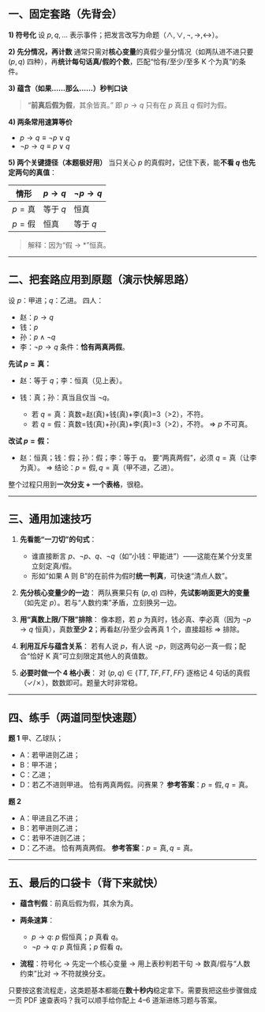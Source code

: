## 一、固定套路（先背会）

**1) 符号化**
设 $p,q,\dots$ 表示事件；把发言改写为命题（$\land,\lor,\lnot,\rightarrow,\leftrightarrow$）。

**2) 先分情况，再计数**
通常只需对**核心变量**的真假少量分情况（如两队进不进只要 $(p,q)$ 四种），再**统计每句话真/假的个数**，匹配“恰有/至少/至多 K 个为真”的条件。

**3) 蕴含（如果……那么……）秒判口诀**

> “**前真后假为假**，其余皆真。”
> 即 $p\rightarrow q$ 只有在 $p$ 真且 $q$ 假时为假。

**4) 两条常用速算等价**

* $p\rightarrow q \equiv \lnot p \lor q$
* $\lnot p \rightarrow q \equiv p \lor q$

**5) 两个关键捷径（本题极好用）**
当只关心 $p$ 的真假时，记住下表，能**不看 $q$ 也先定两句的真值**：

| 情形           | $p\rightarrow q$ | $\lnot p\rightarrow q$ |
| ------------ | ---------------- | ---------------------- |
| $p=\text{真}$ | 等于 $q$           | 恒真                     |
| $p=\text{假}$ | 恒真               | 等于 $q$                 |

> 解释：因为“假 $\rightarrow$ \*”恒真。

---

## 二、把套路应用到原题（演示快解思路）

设 $p$：甲进；$q$：乙进。
四人：

* 赵：$p\rightarrow q$
* 钱：$p$
* 孙：$p\land \lnot q$
* 李：$\lnot p \rightarrow q$
  条件：**恰有两真两假**。

**先试 $p=\text{真}$：**

* 赵：等于 $q$；李：恒真（见上表）。
* 钱：真；孙：真当且仅当 $\lnot q$。

  * 若 $q=\text{真}$：真数=赵(真)+钱(真)+李(真)=3（>2），不符。
  * 若 $q=\text{假}$：真数=钱(真)+孙(真)+李(真)=3（>2），不符。
    ⇒ $p$ 不可真。

**改试 $p=\text{假}$：**

* 赵：恒真；钱：假；孙：假；李：等于 $q$。
  要“两真两假”，必须 $q=\text{真}$（让李为真）。
  ⇒ 结论：$p=\text{假}, q=\text{真}$（甲不进，乙进）。

整个过程只用到**一次分支 + 一个表格**，很稳。

---

## 三、通用加速技巧

1. **先看能“一刀切”的句式**：

   * 谁直接断言 $p$、$\lnot p$、$q$、$\lnot q$（如“小钱：甲能进”）——这能在某个分支里立刻定真/假。
   * 形如“如果 A 则 B”的在前件为假时**统一判真**，可快速“清点人数”。

2. **先分核心变量少的一边**：
   两队赛果只有 $(p,q)$ 四种，**先试影响面更大的变量**（如先定 $p$）。若与“人数约束”矛盾，立刻换另一边。

3. **用“真数上限/下限”排除**：
   像本题，若 $p$ 为真时，钱必真、李必真（因为 $\lnot p\rightarrow q$ 恒真），真数**至少 2**；再看赵/孙至少会再真 1 个，直接超标 ⇒ 排除。

4. **利用互斥与蕴含关系**：
   若有人说 $p$，有人说 $\lnot p$，则这两句必一真一假；配合“恰好 K 真”可立刻限定其他人的真值数。

5. **必要时做一个 4 格小表**：
   对 $(p,q)\in\{TT,TF,FT,FF\}$ 逐格记 4 句话的真假（✓/✗），数数即可。题量大时非常稳。

---

## 四、练手（两道同型快速题）

**题 1**
甲、乙球队；

* A：若甲进则乙进；
* B：甲不进；
* C：乙进；
* D：若乙不进则甲进。
  恰有两真两假。问赛果？
  **参考答案**：$p=\text{假}, q=\text{真}$。

**题 2**

* A：甲进且乙不进；
* B：若甲进则乙进；
* C：若甲不进则乙进；
* D：乙不进。
  恰有两真两假。
  **参考答案**：$p=\text{真}, q=\text{真}$。

---

## 五、最后的口袋卡（背下来就快）

* **蕴含判假**：前真后假为假，其余为真。
* **两条速算**：

  * $p\rightarrow q:$ $p$ 假恒真；$p$ 真看 $q$。
  * $\lnot p\rightarrow q:$ $p$ 真恒真；$p$ 假看 $q$。
* **流程**：符号化 → 先定一个核心变量 → 用上表秒判若干句 → 数真/假与“人数约束”比对 → 不符就换分支。

只要按这套流程走，这类题基本都能在**数十秒内**稳定拿下。需要我把这些步骤做成一页 PDF 速查表吗？我可以顺手给你配上 4–6 道渐进练习题与答案。

